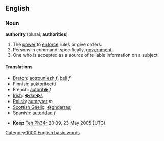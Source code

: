 ==English==

===Noun===
'''authority''' (plural, '''authorities''')

# The [[power]] to [[enforce]] rules or give orders.
# Persons in command; specifically, [[government]].
# One who is accepted as a source of reliable information on a subject.

====Translations====
*[[Breton]]: [[aotrouniezh]] ''f'', [[beli]] ''f''
*Finnish: [[auktoriteetti]]
*French: [[autorit�]] ''f''
*[[Irish]]: [[�dar�s]]
*[[Polish]]: [[autorytet]] ''m''
*[[Scottish Gaelic]]: [[�ghdarras]]
*Spanish: [[autoridad]] ''f''
[[Category:1000 English basic words]]

*'''Keep''' [[User:Teh Ph34r|Teh Ph34r]] 20:09, 23 May 2005 (UTC)